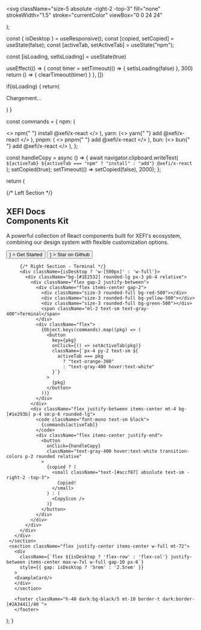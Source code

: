 

<svg
  className="size-5 absolute -right-2 -top-3"
  fill="none"
  strokeWidth="1.5"
  stroke="currentColor"
  viewBox="0 0 24 24"
>
  <path
    strokeLinecap="round"
    strokeLinejoin="round"
    d="M15.75 17.25v3.375c0 .621-.504 1.125-1.125 1.125h-9.75a1.125 1.125 0 01-1.125-1.125V7.875c0-.621.504-1.125 1.125-1.125H6.75a9.06 9.06 0 011.5.124m7.5 10.376h3.375c.621 0 1.125-.504 1.125-1.125V11.25c0-4.46-3.243-8.161-7.5-8.876a9.06 9.06 0 00-1.5-.124H9.375c-.621 0-1.125.504-1.125 1.125v3.5m7.5 10.375H9.375a1.125 1.125 0 01-1.125-1.125v-9.25m12 6.625v-1.875a3.375 3.375 0 00-3.375-3.375h-1.5a1.125 1.125 0 01-1.125-1.125v-1.5a3.375 3.375 0 00-3.375-3.375H9.75"
  />
</svg>
);

 const { isDesktop } = useResponsive();
 const [copied, setCopied] = useState(false);
 const [activeTab, setActiveTab] = useState("npm");

const [isLoading, setIsLoading] = useState(true)

useEffect(() => {
const timer = setTimeout(() => {
setIsLoading(false)
}, 300)
return () => {
clearTimeout(timer)
}
}, [])

if(isLoading) {
return(

<div className="w-full h-screen flex justify-center items-center text-white">
  <p>Chargement...</p>
</div>
) }

const commands = {
npm: (

<>
  <span className="text-orange-300">npm</span>{" "}
  <span className="text-[#accf87]">install @xefi/x-react</span>
</>
), yarn: (<>
  <span className="text-orange-300">yarn</span>{" "}
  <span className="text-[#accf87]">add @xefi/x-react</span>
</>
), pnpm: (
<>
  <span className="text-orange-300">pnpm</span>{" "}
  <span className="text-[#accf87]">add @xefi/x-react</span>
</>
), bun: (<>
  <span className="text-orange-300">bun</span>{" "}
  <span className="text-[#accf87]">add @xefi/x-react</span>
</>
), };

const handleCopy = async () => {
await navigator.clipboard.writeText(
`${activeTab} ${activeTab === "npm" ? "install" : "add"} @xefi/x-react`
);
setCopied(true);
setTimeout(() => setCopied(false), 2000);
};

return (

   <div className="relative overflow-hidden w-full min-h-screen text-white">
     <section className="flex justify-center items-center w-full mt-72">
       <div 
         className={`flex ${isDesktop ? 'flex-row' : 'flex-col'} justify-between items-center max-w-7xl w-full gap-10 px-6`}
         style={{ gap: isDesktop ? '5rem' : '2.5rem' }}
       >
         {/* Left Section */}
         <div className={`flex flex-col gap-6 ${isDesktop ? 'text-left' : 'text-center'} ${isDesktop ? 'w-1/2' : 'w-full'}`}>
           <h1 className="text-6xl sm:text-5xl lg:text-6xl font-bold leading-tight">
            <div className="flex items-center font-outfit relative w-max">
              <span className="font-black bg-gradient-to-r from-orange-500 via-orange-600 to-orange-700 bg-clip-text text-transparent hover:scale-105 transition-transform">
                XEFI
              </span>
              <span className="text-3xl font-bold dark:text-white absolute -bottom-2 -right-8">
                Docs
              </span>
            </div>
              Components Kit
           </h1>
           <p className="text-lg sm:text-xl text-gray-400">
             A powerful collection of React components built for XEFI's ecosystem,
             combining our design system with flexible customization options.
           </p>
           <div className={`flex gap-4 mt-4 ${isDesktop ? 'justify-start' : 'justify-center'}`}>
             <Button
               className="px-6 py-3 bg-[#eb7f3d] text-white rounded-lg hover:bg-[#f56d14] transition-colors flex items-center gap-2"
               endContent={<IconArrowRight />}
             >
               <Link href="/getting-started">Get Started</Link>
             </Button>
             <Button
               className="px-6 py-3 bg-[#2A3441] text-white rounded-lg hover:bg-[#2A3441]/90 transition-colors flex items-center gap-2"
               startContent={<IconBrandGithub className="size-5" />}
             >
               <Link
                 href="https://github.com/AbdelLyon/x-react"
                 target="_blank"
                 rel="noopener noreferrer"
               >
                 Star on Github
               </Link>
             </Button>
           </div>
         </div>

         {/* Right Section - Terminal */}
         <div className={isDesktop ? 'w-[500px]' : 'w-full'}>
           <div className="bg-[#1E2532] rounded-lg px-3 pb-4 relative">
             <div className="flex gap-2 justify-between">
               <div className="flex items-center gap-2">
                 <div className="size-3 rounded-full bg-red-500"></div>
                 <div className="size-3 rounded-full bg-yellow-500"></div>
                 <div className="size-3 rounded-full bg-green-500"></div>
                 <span className="ml-2 text-sm text-gray-400">Terminal</span>
               </div>
               <div className="flex">
                 {Object.keys(commands).map((pkg) => (
                   <button
                     key={pkg}
                     onClick={() => setActiveTab(pkg)}
                     className={`px-4 py-2 text-sm ${
                       activeTab === pkg
                         ? "text-orange-300"
                         : "text-gray-400 hover:text-white"
                     }`}
                   >
                     {pkg}
                   </button>
                 ))}
               </div>
             </div>
             <div className="flex justify-between items-center mt-4 bg-[#1e293b] p-4 sm:p-6 rounded-lg">
               <code className="font-mono text-sm block">
                 {commands[activeTab]}
               </code>
               <div className="flex items-center justify-end">
                 <button
                   onClick={handleCopy}
                   className="text-gray-400 hover:text-white transition-colors p-2 rounded relative"
                 >
                   {copied ? (
                     <small className="text-[#accf87] absolute text-sm -right-2 -top-3">
                       Copied!
                     </small>
                   ) : (
                     <CopyIcon />
                   )}
                 </button>
               </div>
             </div>
           </div>
         </div>
       </div>
     </section>
     <section className="flex justify-center items-center w-full mt-72">
       <div
         className={`flex ${isDesktop ? 'flex-row' : 'flex-col'} justify-between items-center max-w-7xl w-full gap-10 px-6`}
         style={{ gap: isDesktop ? '5rem' : '2.5rem' }}
       >
       <ExampleCard/>
       </div>
       </section>

       <footer className="h-40 dark:bg-black/5 mt-10 border-t dark:border-[#2A3441]/40 ">
       </footer>

   </div>
 );
}

